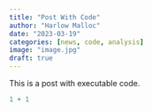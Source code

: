 ```yaml
---
title: "Post With Code"
author: "Harlow Malloc"
date: "2023-03-19"
categories: [news, code, analysis]
image: "image.jpg"
draft: true
---
```


This is a post with executable code.

```r
1 + 1
```
